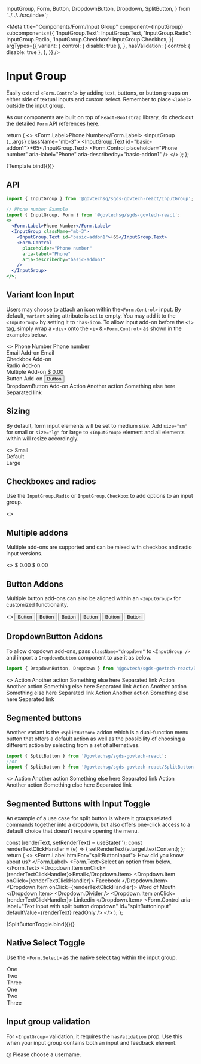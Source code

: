   InputGroup,
  Form,
  Button,
  DropdownButton,
  Dropdown,
  SplitButton,
} from '../../../src/index';

<Meta
  title="Components/Form/Input Group"
  component={InputGroup}
  subcomponents={{
    'InputGroup.Text': InputGroup.Text,
    'InputGroup.Radio': InputGroup.Radio,
    'InputGroup.Checkbox': InputGroup.Checkbox,
  }}
  argTypes={{
    variant: {
      control: { disable: true },
    },
    hasValidation: {
      control: { disable: true },
    },
  }}
/>

# Input Group

Easily extend `<Form.Control>` by adding text, buttons, or button groups on either side of textual inputs and custom select. Remember to place `<label>` outside the input group.

As our components are built on top of `React-Bootstrap` library, do check out the detailed `Form` API references <a href="https://react-bootstrap.github.io/forms/overview/" target="_blank">here</a>.

  return (
    <>
      <Form.Label>Phone Number</Form.Label>
      <InputGroup {...args} className="mb-3">
        <InputGroup.Text id="basic-addon1">+65</InputGroup.Text>
        <Form.Control
          placeholder="Phone number"
          aria-label="Phone"
          aria-describedby="basic-addon1"
        />
      </InputGroup>
    </>
  );
};

<Canvas>
  <Story name="Example">{Template.bind({})}</Story>
</Canvas>

## API

```jsx
import { InputGroup } from '@govtechsg/sgds-govtech-react/InputGroup';
```

<ArgsTable story="Example" />

```jsx
// Phone number Example
import { InputGroup, Form } from '@govtechsg/sgds-govtech-react';
<>
  <Form.Label>Phone Number</Form.Label>
  <InputGroup className="mb-3">
    <InputGroup.Text id="basic-addon1">+65</InputGroup.Text>
    <Form.Control
      placeholder="Phone number"
      aria-label="Phone"
      aria-describedby="basic-addon1"
    />
  </InputGroup>
</>;
```

## Variant Icon Input

Users may choose to attach an icon within the`<Form.Control>` input. By default, `variant` string attribute is set to empty. You may add it to the `<InputGroup>` by setting it to `'has-icon`. To allow input add-on before the `<i>` tag, simply wrap a `<div>` onto the `<i>` & `<Form.Control>` as shown in the examples below.

<Canvas>
  <Story name="Input icon">
    <>
      <Form.Label>Phone Number</Form.Label>
      <InputGroup className="mb-3" variant="has-icon">
        <InputGroup.Text id="basic-addon1">Phone number</InputGroup.Text>
        <div>
          <i className="bi bi-search form-control-icon"></i>
          <Form.Control
            placeholder="Phone number"
            aria-label="Phone"
            aria-describedby="basic-addon1"
          />
        </div>
      </InputGroup>
      <Form.Label>Email Add-on</Form.Label>
      <InputGroup className="mb-3" variant="has-icon">
        <InputGroup.Text id="basic-addon2">Email</InputGroup.Text>
        <div>
          <i className="bi bi-search form-control-icon"></i>
          <Form.Control
            className="w-75"
            aria-label="Email"
            aria-describedby="basic-addon2"
          />
        </div>
      </InputGroup>
      <Form.Label>Checkbox Add-on</Form.Label>
      <InputGroup className="mb-3" variant="has-icon">
        <InputGroup.Checkbox aria-label="Checkbox for following text input" />
        <div>
          <i className="bi bi-search form-control-icon"></i>
          <Form.Control aria-label="Text input with checkbox" />
        </div>
      </InputGroup>
      <Form.Label>Radio Add-on</Form.Label>
      <InputGroup className="mb-3" variant="has-icon">
        <InputGroup.Radio aria-label="Radio button for following text input" />
        <div>
          <i className="bi bi-search form-control-icon"></i>
          <Form.Control aria-label="Text input with radio button" />
        </div>
      </InputGroup>
      <Form.Label>Multiple Add-on</Form.Label>
      <InputGroup className="mb-3" variant="has-icon">
        <InputGroup.Text>$</InputGroup.Text>
        <InputGroup.Text>0.00</InputGroup.Text>
        <div>
          <i className="bi bi-search form-control-icon"></i>
          <Form.Control aria-label="Dollar amount (with dot and two decimal places)" />
        </div>
      </InputGroup>
      <Form.Label>Button Add-on</Form.Label>
      <InputGroup className="mb-3" variant="has-icon">
        <Button variant="outline-secondary" id="button-addon1">
          Button
        </Button>
        <div>
          <i className="bi bi-search form-control-icon"></i>
          <Form.Control
            aria-label="Example text with button addon"
            aria-describedby="basic-addon1"
          />
        </div>
      </InputGroup>
      <Form.Label>DropdownButton Add-on</Form.Label>
      <InputGroup className="mb-3 dropdown" variant="has-icon">
        <DropdownButton
          variant="outline-secondary"
          title="Dropdown"
          id="input-group-dropdown-1"
        >
          <Dropdown.Item href="#">Action</Dropdown.Item>
          <Dropdown.Item href="#">Another action</Dropdown.Item>
          <Dropdown.Item href="#">Something else here</Dropdown.Item>
          <Dropdown.Divider />
          <Dropdown.Item href="#" disabled>
            Separated link
          </Dropdown.Item>
        </DropdownButton>
        <div>
          <i className="bi bi-search form-control-icon"></i>
          <Form.Control
            className="w-75"
            aria-label="Text input with dropdown button"
          />
        </div>
      </InputGroup>
    </>
  </Story>
</Canvas>

## Sizing

By default, form input elements will be set to medium size. Add `size="sm"` for small or `size="lg"` for large to `<InputGroup>` element and all elements within will resize accordingly.

<Canvas>
  <Story name="Sizing">
    <>
      <InputGroup size="sm" className="mb-3">
        <InputGroup.Text id="inputGroup-sizing-sm">Small</InputGroup.Text>
        <Form.Control
          aria-label="Small"
          aria-describedby="inputGroup-sizing-sm"
        />
      </InputGroup>
      <br />
      <InputGroup className="mb-3">
        <InputGroup.Text id="inputGroup-sizing-default">
          Default
        </InputGroup.Text>
        <Form.Control
          aria-label="Default"
          aria-describedby="inputGroup-sizing-default"
        />
      </InputGroup>
      <br />
      <InputGroup size="lg">
        <InputGroup.Text id="inputGroup-sizing-lg">Large</InputGroup.Text>
        <Form.Control
          aria-label="Large"
          aria-describedby="inputGroup-sizing-sm"
        />
      </InputGroup>
    </>
  </Story>
</Canvas>

## Checkboxes and radios

Use the `InputGroup.Radio` or `InputGroup.Checkbox` to add options to an input group.

<Canvas>
  <Story name="Checkbox & Radio">
    <>
      <InputGroup className="mb-3">
        <InputGroup.Checkbox aria-label="Checkbox for following text input" />
        <Form.Control aria-label="Text input with checkbox" />
      </InputGroup>
      <InputGroup>
        <InputGroup.Radio aria-label="Radio button for following text input" />
        <Form.Control aria-label="Text input with radio button" />
      </InputGroup>
    </>
  </Story>
</Canvas>

## Multiple addons

Multiple add-ons are supported and can be mixed with checkbox and radio input versions.

<Canvas>
  <Story name="Multiple Addons">
    <>
      <InputGroup className="mb-3">
        <InputGroup.Text>$</InputGroup.Text>
        <InputGroup.Text>0.00</InputGroup.Text>
        <Form.Control aria-label="Dollar amount (with dot and two decimal places)" />
      </InputGroup>
      <InputGroup>
        <Form.Control aria-label="Dollar amount (with dot and two decimal places)" />
        <InputGroup.Text>$</InputGroup.Text>
        <InputGroup.Text>0.00</InputGroup.Text>
      </InputGroup>
    </>
  </Story>
</Canvas>

## Button Addons

Multiple button add-ons can also be aligned within an `<InputGroup>` for customized functionality.

<Canvas>
  <Story name="Button Addons">
    <>
      <InputGroup className="mb-3">
        <Button variant="outline-secondary" id="button-addon1">
          Button
        </Button>
        <Form.Control
          aria-label="Example text with button addon"
          aria-describedby="basic-addon1"
        />
      </InputGroup>
      <InputGroup className="mb-3">
        <Form.Control
          placeholder="Recipient's username"
          aria-label="Recipient's username"
          aria-describedby="basic-addon2"
        />
        <Button variant="outline-secondary" id="button-addon2">
          Button
        </Button>
      </InputGroup>
      <InputGroup className="mb-3">
        <Button variant="outline-secondary">Button</Button>
        <Button variant="outline-secondary">Button</Button>
        <Form.Control aria-label="Example text with two button addons" />
      </InputGroup>
      <InputGroup>
        <Form.Control
          placeholder="Recipient's username"
          aria-label="Recipient's username with two button addons"
        />
        <Button variant="outline-secondary">Button</Button>
        <Button variant="outline-secondary">Button</Button>
      </InputGroup>
    </>
  </Story>
</Canvas>

## DropdownButton Addons

To allow dropdown add-ons, pass `className="dropdown"` to `<InputGroup />` and import a `DropdownButton` component to use it as below.

```jsx
import { DropdownButton, Dropdown } from '@govtech/sgds-govtech-react/Dropdown';
```

<Canvas>
  <Story name="DropdownButton Addons">
    <>
      <InputGroup className="mb-3 dropdown">
        <DropdownButton
          variant="outline-secondary"
          title="Dropdown"
          id="input-group-dropdown-1"
        >
          <Dropdown.Item href="#">Action</Dropdown.Item>
          <Dropdown.Item href="#">Another action</Dropdown.Item>
          <Dropdown.Item href="#">Something else here</Dropdown.Item>
          <Dropdown.Divider />
          <Dropdown.Item href="#" disabled>
            Separated link
          </Dropdown.Item>
        </DropdownButton>
        <Form.Control aria-label="Text input with dropdown button" />
      </InputGroup>
      <InputGroup className="mb-3 dropdown">
        <Form.Control aria-label="Text input with dropdown button" />
        <DropdownButton
          variant="outline-secondary"
          title="Dropdown"
          id="input-group-dropdown-2"
          align="end"
        >
          <Dropdown.Item href="#">Action</Dropdown.Item>
          <Dropdown.Item href="#">Another action</Dropdown.Item>
          <Dropdown.Item href="#">Something else here</Dropdown.Item>
          <Dropdown.Divider />
          <Dropdown.Item href="#" disabled>
            Separated link
          </Dropdown.Item>
        </DropdownButton>
      </InputGroup>
      <InputGroup className="dropdown">
        <DropdownButton
          variant="outline-secondary"
          title="Dropdown"
          id="input-group-dropdown-3"
        >
          <Dropdown.Item href="#">Action</Dropdown.Item>
          <Dropdown.Item href="#">Another action</Dropdown.Item>
          <Dropdown.Item href="#">Something else here</Dropdown.Item>
          <Dropdown.Divider />
          <Dropdown.Item href="#" disabled>
            Separated link
          </Dropdown.Item>
        </DropdownButton>
        <Form.Control aria-label="Text input with 2 dropdown buttons" />
        <DropdownButton
          variant="outline-secondary"
          title="Dropdown"
          id="input-group-dropdown-4"
          align="end"
        >
          <Dropdown.Item href="#">Action</Dropdown.Item>
          <Dropdown.Item href="#">Another action</Dropdown.Item>
          <Dropdown.Item href="#">Something else here</Dropdown.Item>
          <Dropdown.Divider />
          <Dropdown.Item href="#" disabled>
            Separated link
          </Dropdown.Item>
        </DropdownButton>
      </InputGroup>
    </>
  </Story>
</Canvas>

## Segmented buttons

Another variant is the `<SplitButton>` addon which is a dual-function menu button that offers a default action as well as the possibility of choosing a different action by selecting from a set of alternatives.

```jsx
import { SplitButton } from '@govtechsg/sgds-govtech-react';
//or
import { SplitButton } from '@govtechsg/sgds-govtech-react/SplitButton';
```

<Canvas>
  <Story name="Segmented Buttons">
    <>
      <InputGroup className="mb-3">
        <SplitButton
          variant="outline-secondary"
          title="Action"
          id="segmented-button-dropdown-1"
        >
          <Dropdown.Item href="#">Action</Dropdown.Item>
          <Dropdown.Item href="#">Another action</Dropdown.Item>
          <Dropdown.Item href="#">Something else here</Dropdown.Item>
          <Dropdown.Divider />
          <Dropdown.Item href="#">Separated link</Dropdown.Item>
        </SplitButton>
        <Form.Control aria-label="Text input with dropdown button" />
      </InputGroup>
      <InputGroup className="mb-3">
        <Form.Control aria-label="Text input with dropdown button" />
        <SplitButton
          variant="outline-secondary"
          title="Action"
          id="segmented-button-dropdown-2"
          alignRight
        >
          <Dropdown.Item href="#">Action</Dropdown.Item>
          <Dropdown.Item href="#">Another action</Dropdown.Item>
          <Dropdown.Item href="#">Something else here</Dropdown.Item>
          <Dropdown.Divider />
          <Dropdown.Item href="#">Separated link</Dropdown.Item>
        </SplitButton>
      </InputGroup>
    </>
  </Story>
</Canvas>

## Segmented Buttons with Input Toggle

An example of a use case for split button is where it groups related commands together into a dropdown,
but also offers one-click access to a default choice that doesn’t require opening the menu.

  const [renderText, setRenderText] = useState('');
  const renderTextClickHandler = (e) => {
    setRenderText(e.target.textContent);
  };
  return (
    <>
      <Form.Label htmlFor="splitButtonInput">
        How did you know about us?
      </Form.Label>
      <Form.Text>Select an option from below.</Form.Text>
      <InputGroup className="mb-3">
        <SplitButton
          variant="outline-secondary"
          title="Email"
          id="segmented-button-dropdown-3"
          onClick={renderTextClickHandler}
        >
          <Dropdown.Item onClick={renderTextClickHandler}>Email</Dropdown.Item>
          <Dropdown.Item onClick={renderTextClickHandler}>
            Facebook
          </Dropdown.Item>
          <Dropdown.Item onClick={renderTextClickHandler}>
            Word of Mouth
          </Dropdown.Item>
          <Dropdown.Divider />
          <Dropdown.Item onClick={renderTextClickHandler}>
            Linkedin
          </Dropdown.Item>
        </SplitButton>
        <Form.Control
          aria-label="Text input with split button dropdown"
          id="splitButtonInput"
          defaultValue={renderText}
          readOnly
        />
      </InputGroup>
    </>
  );
};

<Canvas>
  <Story name="Segmented Buttons with Input Toggle">
    {SplitButtonToggle.bind({})}
  </Story>
</Canvas>

## Native Select Toggle

Use the `<Form.Select>` as the native select tag within the input group.

<Canvas>
  <Story name="Native Select Toggle">
    <Form>
      <InputGroup className="mb-3" id="select-addon1">
        <Form.Select defaultValue="2" aria-label="select-addon1">
          <option value="1">One</option>
          <option value="2">Two</option>
          <option value="3">Three</option>
        </Form.Select>
        <Form.Control
          className="w-75"
          placeholder="Select..."
          aria-label="select"
          aria-describedby="select-addon1"
        />
      </InputGroup>
      <InputGroup className="mb-3" id="select-addon2">
        <Form.Control
          className="w-75"
          placeholder="Select..."
          aria-label="select"
          aria-describedby="select-addon2"
        />
        <Form.Select defaultValue="3" aria-label="select-addon2">
          <option value="1">One</option>
          <option value="2">Two</option>
          <option value="3">Three</option>
        </Form.Select>
      </InputGroup>
    </Form>
  </Story>
</Canvas>

## Input group validation

For `<InputGroup>` validation, it requires the `hasValidation` prop. Use this when your input group contains both an input and feedback element.

<Canvas>
  <Story name="Input Group Validation">
    <InputGroup hasValidation>
      <InputGroup.Text>@</InputGroup.Text>
      <Form.Control type="text" required isInvalid aria-label="input" />
      <Form.Control.Feedback type="invalid">
        Please choose a username.
      </Form.Control.Feedback>
    </InputGroup>
  </Story>
</Canvas>
